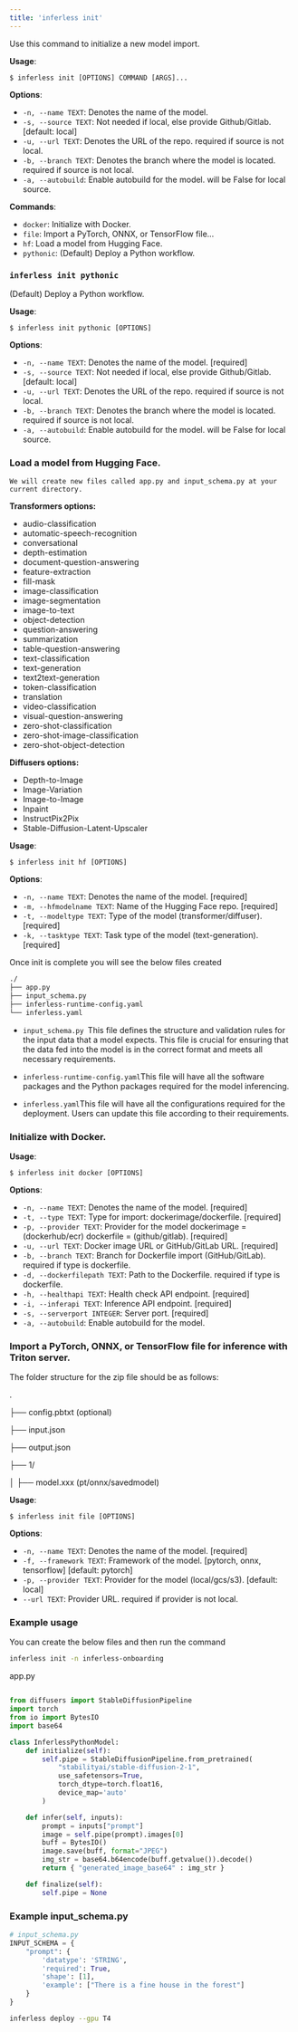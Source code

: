 ```yaml
---
title: 'inferless init'
---
```


Use this command to initialize a new model import.

**Usage**:

```console
$ inferless init [OPTIONS] COMMAND [ARGS]...
```

**Options**:

- `-n, --name TEXT`: Denotes the name of the model.
- `-s, --source TEXT`: Not needed if local, else provide Github/Gitlab. [default: local]
- `-u, --url TEXT`: Denotes the URL of the repo. required if source is not local.
- `-b, --branch TEXT`: Denotes the branch where the model is located. required if source is not local.
- `-a, --autobuild`: Enable autobuild for the model. will be False for local source.

**Commands**:

- `docker`: Initialize with Docker.
- `file`: Import a PyTorch, ONNX, or TensorFlow file...
- `hf`: Load a model from Hugging Face.
- `pythonic`: (Default) Deploy a Python workflow.

### `inferless init pythonic`

(Default) Deploy a Python workflow.

**Usage**:

```console
$ inferless init pythonic [OPTIONS]
```

**Options**:

- `-n, --name TEXT`: Denotes the name of the model. [required]
- `-s, --source TEXT`: Not needed if local, else provide Github/Gitlab. [default: local]
- `-u, --url TEXT`: Denotes the URL of the repo. required if source is not local.
- `-b, --branch TEXT`: Denotes the branch where the model is located. required if source is not local.
- `-a, --autobuild`: Enable autobuild for the model. will be False for local source.

### Load a model from Hugging Face.

    We will create new files called app.py and input_schema.py at your current directory.

**Transformers options:**

- audio-classification
- automatic-speech-recognition
- conversational
- depth-estimation
- document-question-answering
- feature-extraction
- fill-mask
- image-classification
- image-segmentation
- image-to-text
- object-detection
- question-answering
- summarization
- table-question-answering
- text-classification
- text-generation
- text2text-generation
- token-classification
- translation
- video-classification
- visual-question-answering
- zero-shot-classification
- zero-shot-image-classification
- zero-shot-object-detection

**Diffusers options:**

- Depth-to-Image
- Image-Variation
- Image-to-Image
- Inpaint
- InstructPix2Pix
- Stable-Diffusion-Latent-Upscaler

**Usage**:

```console
$ inferless init hf [OPTIONS]
```

**Options**:

- `-n, --name TEXT`: Denotes the name of the model. [required]
- `-m, --hfmodelname TEXT`: Name of the Hugging Face repo. [required]
- `-t, --modeltype TEXT`: Type of the model (transformer/diffuser). [required]
- `-k, --tasktype TEXT`: Task type of the model (text-generation). [required]

Once init is complete you will see the below files created

```bash
./
├── app.py
├── input_schema.py
├── inferless-runtime-config.yaml
└── inferless.yaml
```

- `input_schema.py `This file defines the structure and validation rules for the input data that a model expects. This file is crucial for ensuring that the data fed into the model is in the correct format and meets all necessary requirements.

- `inferless-runtime-config.yaml`This file will have all the software packages and the Python packages required for the model inferencing.

- `inferless.yaml`This file will have all the configurations required for the deployment. Users can update this file according to their requirements.

### Initialize with Docker.

**Usage**:

```console
$ inferless init docker [OPTIONS]
```

**Options**:

- `-n, --name TEXT`: Denotes the name of the model. [required]
- `-t, --type TEXT`: Type for import: dockerimage/dockerfile. [required]
- `-p, --provider TEXT`: Provider for the model dockerimage = (dockerhub/ecr) dockerfile = (github/gitlab). [required]
- `-u, --url TEXT`: Docker image URL or GitHub/GitLab URL. [required]
- `-b, --branch TEXT`: Branch for Dockerfile import (GitHub/GitLab). required if type is dockerfile.
- `-d, --dockerfilepath TEXT`: Path to the Dockerfile. required if type is dockerfile.
- `-h, --healthapi TEXT`: Health check API endpoint. [required]
- `-i, --inferapi TEXT`: Inference API endpoint. [required]
- `-s, --serverport INTEGER`: Server port. [required]
- `-a, --autobuild`: Enable autobuild for the model.

### Import a PyTorch, ONNX, or TensorFlow file for inference with Triton server.

The folder structure for the zip file should be as follows:

.

├── config.pbtxt (optional)

├── input.json

├── output.json

├── 1/

│ ├── model.xxx (pt/onnx/savedmodel)

**Usage**:

```console
$ inferless init file [OPTIONS]
```

**Options**:

- `-n, --name TEXT`: Denotes the name of the model. [required]
- `-f, --framework TEXT`: Framework of the model. [pytorch, onnx, tensorflow] [default: pytorch]
- `-p, --provider TEXT`: Provider for the model (local/gcs/s3). [default: local]
- `--url TEXT`: Provider URL. required if provider is not local.

### Example usage

You can create the below files and then run the command

```bash
inferless init -n inferless-onboarding
```

app.py

```python

from diffusers import StableDiffusionPipeline
import torch
from io import BytesIO
import base64

class InferlessPythonModel:
    def initialize(self):
        self.pipe = StableDiffusionPipeline.from_pretrained(
            "stabilityai/stable-diffusion-2-1",
            use_safetensors=True,
            torch_dtype=torch.float16,
            device_map='auto'
        )

    def infer(self, inputs):
        prompt = inputs["prompt"]
        image = self.pipe(prompt).images[0]
        buff = BytesIO()
        image.save(buff, format="JPEG")
        img_str = base64.b64encode(buff.getvalue()).decode()
        return { "generated_image_base64" : img_str }

    def finalize(self):
        self.pipe = None
```

### Example input_schema.py

```python
# input_schema.py
INPUT_SCHEMA = {
    "prompt": {
        'datatype': 'STRING',
        'required': True,
        'shape': [1],
        'example': ["There is a fine house in the forest"]
    }
}
```

```bash
inferless deploy --gpu T4
```

